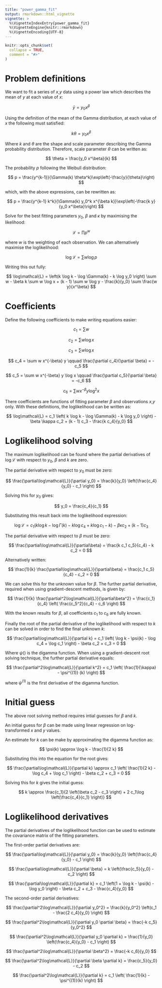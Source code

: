 ```yaml
---
title: "power_gamma_fit"
output: rmarkdown::html_vignette
vignette: >
  %\VignetteIndexEntry{power_gamma_fit}
  %\VignetteEngine{knitr::rmarkdown}
  %\VignetteEncoding{UTF-8}
---
```


```r
knitr::opts_chunk$set(
  collapse = TRUE,
  comment = "#>"
)
```

# Problem definitions

We want to fit a series of $x$,$y$ data using a power law which describes the mean of $y$ at each value of $x$:

$$
\bar{y} = y_0 x^\beta
$$

Using the definition of the mean of the Gamma distribution, at each value of $x$ the following must satisfied:

$$
k \theta = y_0 x^\beta
$$

Where $k$ and $\theta$ are the shape and scale parameter describing the Gamma probability distribution. Therefore, scale parameter $\theta$ can be written as:

$$ 
\theta = \frac{y_0 x^\beta}{k}
$$

The probability $p$ following the Weibull distribution:

$$ 
p = \frac{y^{k-1}}{\Gamma(k) \theta^k}\exp\left(-\frac{y}{\theta}\right)
$$

which, with the above expressions, can be rewritten as:

$$
p = \frac{y^{k-1} k^k}{\Gamma(k) y_0^k x^{\beta k}}\exp\left(-\frac{k y}{y_0 x^\beta}\right)
$$

Solve for the best fitting parameters $y_0$, $\beta$ and $\kappa$ by maximising the likelihood:

$$
\mathcal{L} = \prod p^w
$$

where $w$ is the weighting of each observation. We can alternatively maximise the loglikelihood:

$$
\log\mathcal{L} = \sum w \log p
$$

Writing this out fully:

$$
\log\mathcal{L} = 
\left(k \log k - \log \Gamma(k) - k \log y_0 \right) \sum w - 
\beta k \sum w \log x + 
(k - 1) \sum w \log y - 
\frac{k}{y_0} \sum \frac{w y}{x^\beta}
$$

# Coefficients

Define the following coefficients to make writing equations easier:

$$
c_1 = \sum w
$$

$$
c_2 = \sum w \log x
$$

$$
c_3 = \sum w \log x
$$

$$ 
c_4 = \sum w x^{-\beta} y
\qquad
\frac{\partial c_4}{\partial \beta} = -c_5
$$

$$ 
c_5 = \sum w x^{-\beta} y \log x
\qquad
\frac{\partial c_5}{\partial \beta} = -c_6
$$

$$ 
c_6 = \sum w x^{-\beta} y \log^2 x
$$

There coefficients are functions of fitting parameter $\beta$ and observations $x$,$y$ only. With these definitions, the loglikelihood can be written as:

$$
\log\mathcal{L} = 
c_1 \left( k \log k - \log \Gamma(k) - k \log y_0 \right) 
- \beta \kappa c_2
+ (k - 1) c_3
- \frac{k c_4}{y_0}
$$

# Loglikelihood solving

The maximum loglikelihood can be found where the partial derivatives of $\log\mathcal{L}$ with respect to $y_0$, $\beta$ and $k$ are zero.

The partial derivative with respect to $y_0$ must be zero:

$$
\frac{\partial\log\mathcal{L}}{\partial y_0} = 
\frac{k}{y_0} \left(\frac{c_4}{y_0} - c_1 \right)
$$

Solving this for $y_0$ gives:

$$
y_0 = \frac{c_4}{c_1}
$$

Substituting this result back into the loglikelihood expression:

$$
\log\mathcal{L} = 
c_1 \left( k \log k - \log \Gamma(k) - k \log c_4 + k \log c_1 - k \right) 
- \beta \kappa c_2
+ (k - 1) c_3
$$

The partial derivative with respect to $\beta$ must be zero:

$$
\frac{\partial\log\mathcal{L}}{\partial\beta} =
\frac{k c_1 c_5}{c_4} - k c_2 =
0
$$

Alternatively written:

$$
\frac{1}{k} \frac{\partial\log\mathcal{L}}{\partial\beta} =
\frac{c_1 c_5}{c_4} - c_2 =
0
$$

We can solve this for the unknown value for $\beta$. The further partial derivative, required when using gradient-descent methods, is given by:

$$
\frac{1}{k} \frac{\partial^2\log\mathcal{L}}{\partial\beta^2} =
\frac{c_1}{c_4} \left( \frac{c_5^2}{c_4} - c_6 \right)
$$

With the known results for $\beta$, all coefficients $c_1$ to $c_6$ are fully known.

Finally the root of the partial derivative of the loglikelihood with respect to $k$ can be solved in order to find the final unknown $k$:

$$
\frac{\partial\log\mathcal{L}}{\partial k} =
c_1 \left( \log k - \psi(k) - \log c_4 + \log c_1 \right) - \beta c_2 + c_3
= 0
$$

Where $\psi()$ is the digamma function. When using a gradient-descent root solving technique, the further partial derivative equals:

$$ 
\frac{\partial^2\log\mathcal{L}}{\partial k^2} =
c_1 \left( \frac{1}{\kappa} - \psi^{(1)} (k) \right)
$$

where $\psi^{(1)}$ is the first derivative of the digamma function.

# Initial guess

The above root solving method requires intial guesses for $\beta$ and $k$.

An initial guess for $\beta$ can be made using linear regression on log-transformed $x$ and $y$ values.

An estimate for $k$ can be make by approximating the digamma function as:

$$
\psi(k) \approx \log k - \frac{1}{2 k}
$$

Substituting this into the equation for the root gives:

$$
\frac{\partial\log\mathcal{L}}{\partial k} \approx
c_1 \left( \frac{1}{2 k} - \log c_4 + \log c_1 \right) - \beta c_2 + c_3 
= 0
$$

Solving this for $k$ gives the initial guess:

$$ 
k \approx \frac{c_1}{2 \left(\beta c_2 - c_3 \right) + 2 c_1\log \left(\frac{c_4}{c_1} \right)}
$$

# Loglikelihood derivatives

The partial derivatives of the loglikelihood function can be used to estimate the covariance matrix of the fitting parameters.

The first-order partial derivatives are:

$$
\frac{\partial\log\mathcal{L}}{\partial y_0} = 
\frac{k}{y_0} \left(\frac{c_4}{y_0} - c_1 \right)
$$

$$
\frac{\partial\log\mathcal{L}}{\partial \beta} = 
k \left(\frac{c_5}{y_0} - c_2 \right)
$$

$$
\frac{\partial\log\mathcal{L}}{\partial k} = 
c_1 \left(1 + \log k - \psi(k) - \log y_0 \right) - \beta c_2 + c_3 - \frac{c_4}{y_0}
$$

The second-order partial derivatives:

$$
\frac{\partial^2\log\mathcal{L}}{\partial y_0^2} =
\frac{k}{y_0^2} \left(c_1 - \frac{2 c_4}{y_0} \right)
$$

$$
\frac{\partial^2\log\mathcal{L}}{\partial y_0 \partial \beta} = 
\frac{-k c_5}{y_0^2}
$$

$$
\frac{\partial^2\log\mathcal{L}}{\partial y_0 \partial k} = 
\frac{1}{y_0} \left(\frac{c_4}{y_0} - c_1 \right)
$$

$$
\frac{\partial^2\log\mathcal{L}}{\partial \beta^2} = 
\frac{-k c_6}{y_0}
$$

$$
\frac{\partial^2\log\mathcal{L}}{\partial \beta \partial k} = 
\frac{c_5}{y_0} - c_2
$$

$$
\frac{\partial^2\log\mathcal{L}}{\partial k} = 
c_1 \left( \frac{1}{k} - \psi^{(1)}(k) \right)
$$
